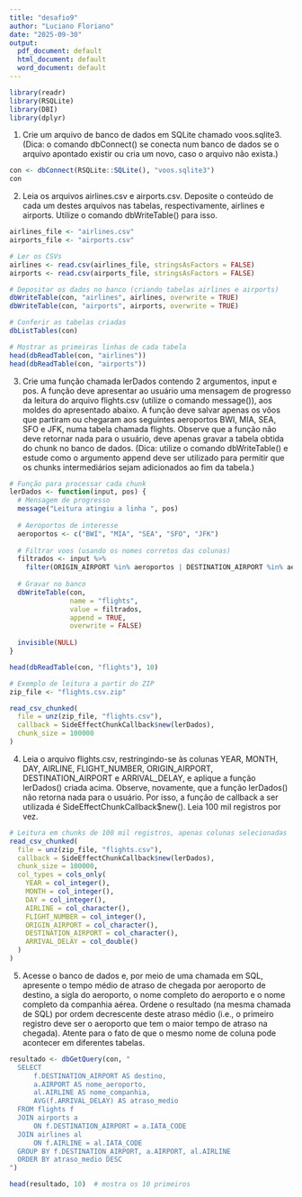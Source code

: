 ---
title: "desafio9"
author: "Luciano Floriano"
date: "2025-09-30"
output:
  pdf_document: default
  html_document: default
  word_document: default
---
```{r, warning=FALSE, message=FALSE}
library(readr)
library(RSQLite)
library(DBI)
library(dplyr)
```


1. Crie um arquivo de banco de dados em SQLite chamado voos.sqlite3. (Dica: o comando dbConnect() se conecta num banco de dados se o arquivo apontado existir ou cria um novo, caso o arquivo não exista.)

```{r}
con <- dbConnect(RSQLite::SQLite(), "voos.sqlite3")
con
```

2. Leia os arquivos airlines.csv e airports.csv. Deposite o conteúdo de cada um destes arquivos nas tabelas, respectivamente, airlines e airports. Utilize o comando dbWriteTable() para isso.
```{r}
airlines_file <- "airlines.csv"
airports_file <- "airports.csv"

# Ler os CSVs
airlines <- read.csv(airlines_file, stringsAsFactors = FALSE)
airports <- read.csv(airports_file, stringsAsFactors = FALSE)

# Depositar os dados no banco (criando tabelas airlines e airports)
dbWriteTable(con, "airlines", airlines, overwrite = TRUE)
dbWriteTable(con, "airports", airports, overwrite = TRUE)

# Conferir as tabelas criadas
dbListTables(con)

# Mostrar as primeiras linhas de cada tabela
head(dbReadTable(con, "airlines"))
head(dbReadTable(con, "airports"))
```


3. Crie uma função chamada lerDados contendo 2 argumentos, input e pos. A função deve apresentar ao usuário uma mensagem de progresso da leitura do arquivo flights.csv (utilize o comando message()), aos moldes do apresentado abaixo. A função deve salvar apenas os vôos que partiram ou chegaram aos seguintes aeroportos BWI, MIA, SEA, SFO e JFK, numa tabela chamada flights. Observe que a função não deve retornar nada para o usuário, deve apenas gravar a tabela obtida do chunk no banco de dados. (Dica: utilize o comando dbWriteTable() e estude como o argumento append deve ser utilizado para permitir que os chunks intermediários sejam adicionados ao fim da tabela.)
```{r}
# Função para processar cada chunk
lerDados <- function(input, pos) {
  # Mensagem de progresso
  message("Leitura atingiu a linha ", pos)
  
  # Aeroportos de interesse
  aeroportos <- c("BWI", "MIA", "SEA", "SFO", "JFK")
  
  # Filtrar voos (usando os nomes corretos das colunas)
  filtrados <- input %>%
    filter(ORIGIN_AIRPORT %in% aeroportos | DESTINATION_AIRPORT %in% aeroportos)
  
  # Gravar no banco
  dbWriteTable(con,
               name = "flights",
               value = filtrados,
               append = TRUE,
               overwrite = FALSE)
  
  invisible(NULL)
}

head(dbReadTable(con, "flights"), 10)
```

```{r}
# Exemplo de leitura a partir do ZIP
zip_file <- "flights.csv.zip"

read_csv_chunked(
  file = unz(zip_file, "flights.csv"),
  callback = SideEffectChunkCallback$new(lerDados),
  chunk_size = 100000
)

```



4. Leia o arquivo flights.csv, restringindo-se às colunas YEAR, MONTH, DAY, AIRLINE, FLIGHT_NUMBER, ORIGIN_AIRPORT, DESTINATION_AIRPORT e ARRIVAL_DELAY, e aplique a função lerDados() criada acima. Observe, novamente, que a função lerDados() não retorna nada para o usuário. Por isso, a função de callback a ser utilizada é SideEffectChunkCallback$new(). Leia 100 mil registros por vez.
```{r}

# Leitura em chunks de 100 mil registros, apenas colunas selecionadas
read_csv_chunked(
  file = unz(zip_file, "flights.csv"),
  callback = SideEffectChunkCallback$new(lerDados),
  chunk_size = 100000,
  col_types = cols_only(
    YEAR = col_integer(),
    MONTH = col_integer(),
    DAY = col_integer(),
    AIRLINE = col_character(),
    FLIGHT_NUMBER = col_integer(),
    ORIGIN_AIRPORT = col_character(),
    DESTINATION_AIRPORT = col_character(),
    ARRIVAL_DELAY = col_double()
  )
)
```

5. 
Acesse o banco de dados e, por meio de uma chamada em SQL, apresente o tempo médio de atraso de chegada por aeroporto de destino, a sigla do aeroporto, o nome completo do aeroporto e o nome completo da companhia aérea. Ordene o resultado (na mesma chamada de SQL) por ordem decrescente deste atraso médio (i.e., o primeiro registro deve ser o aeroporto que tem o maior tempo de atraso na chegada). Atente para o fato de que o mesmo nome de coluna pode acontecer em diferentes tabelas.
```{r}
resultado <- dbGetQuery(con, "
  SELECT 
      f.DESTINATION_AIRPORT AS destino,
      a.AIRPORT AS nome_aeroporto,
      al.AIRLINE AS nome_companhia,
      AVG(f.ARRIVAL_DELAY) AS atraso_medio
  FROM flights f
  JOIN airports a 
      ON f.DESTINATION_AIRPORT = a.IATA_CODE
  JOIN airlines al 
      ON f.AIRLINE = al.IATA_CODE
  GROUP BY f.DESTINATION_AIRPORT, a.AIRPORT, al.AIRLINE
  ORDER BY atraso_medio DESC
")

head(resultado, 10)  # mostra os 10 primeiros
```